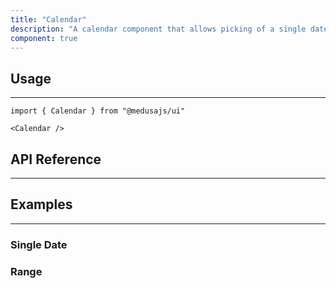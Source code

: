 ```yaml
---
title: "Calendar"
description: "A calendar component that allows picking of a single date or a range of dates."
component: true
---
```


<ComponentExample name="calendar-demo" />

## Usage

---

```tsx
import { Calendar } from "@medusajs/ui"
```

```tsx
<Calendar />
```

## API Reference

---

<ComponentReference mainComponent="Calendar" />

## Examples

---

### Single Date

<ComponentExample name="calendar-single" />

### Range

<ComponentExample name="calendar-range" />
